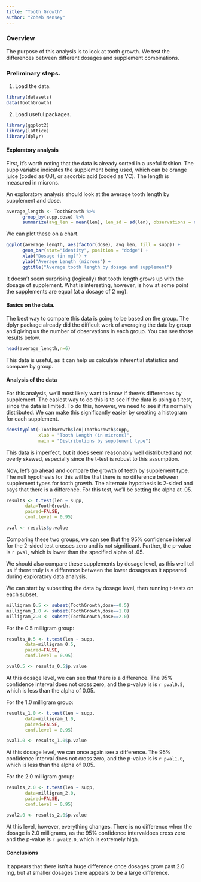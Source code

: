 ```yaml
---
title: "Tooth Growth"
author: "Zoheb Nensey"
---
```

### Overview
The purpose of this analysis is to look at tooth growth. We test the differences between different dosages and supplement combinations. 

### Preliminary steps. 
1) Load the data. 
```r
library(datasets)
data(ToothGrowth)
```
2) Load useful packages. 
```r
library(ggplot2)
library(lattice)
library(dplyr)
```

#### Exploratory analysis
First, it's worth noting that the data is already sorted in a useful fashion. The supp variable indicates the supplement being used, which can be orange juice (coded as OJ), or ascorbic acid (coded as VC). The length is measured in microns. 

An exploratory analysis should look at the average tooth length by supplement and dose.
```r
average_length <- ToothGrowth %>%
      group_by(supp,dose) %>%
      summarize(avg_len = mean(len), len_sd = sd(len), observations = n())
```
We can plot these on a chart. 
```r
ggplot(average_length, aes(factor(dose), avg_len, fill = supp)) +
      geom_bar(stat="identity", position = "dodge") +
      xlab("Dosage (in mg)") +
      ylab("Average Length (microns") + 
      ggtitle("Average tooth length by dosage and supplement")
```

It doesn't seem surprising (logically) that tooth length grows up with the dosage of supplement. What is interesting, however, is how at some point the supplements are equal (at a dosage of 2 mg).

#### Basics on the data.
The best way to compare this data is going to be based on the group. The dplyr package already did the difficult work of averaging the data by group and giving us the number of observations in each group. You can see those results below.

```r
head(average_length,n=6)
```

This data is useful, as it can help us calculate inferential statistics and compare by group.

#### Analysis of the data
For this analysis, we'll most likely want to know if there's differences by supplement. The easiest way to do this is to see if the data is using a t-test, since the data is limited. To do this, however, we need to see if it's normally distributed. We can make this significantly easier by creating a histogram for each supplement. 

```r
densityplot(~ToothGrowth$len|ToothGrowth$supp,
            xlab = "Tooth Length (in microns)",
            main = "Distributions by supplement type")
```

This data is imperfect, but it does seem reasonably well distributed and not overly skewed, especially since the t-test is robust to this assumption.

Now, let's go ahead and compare the growth of teeth by supplement type.
The null hypothesis for this will be that there is no difference between supplement types for tooth growth. The alternate hypothesis is 2-sided and says that there is a difference. For this test, we'll be setting the alpha at .05. 

```r
results <- t.test(len ~ supp, 
       data=ToothGrowth, 
       paired=FALSE,
       conf.level = 0.95)

pval <- results$p.value
```

Comparing these two groups, we can see that the 95% confidence interval for the 2-sided test crosses zero and is not significant. Further, the p-value is `r pval`, which is lower than the specified alpha of .05.

We should also compare these supplements by dosage level, as this well tell us if there truly is a difference between the lower dosages as it appeared during exploratory data analysis. 

We can start by subsetting the data by dosage level, then running t-tests on each subset.
```r
milligram_0.5 <- subset(ToothGrowth,dose==0.5)
milligram_1.0 <- subset(ToothGrowth,dose==1.0)
milligram_2.0 <- subset(ToothGrowth,dose==2.0)
```

For the 0.5 milligram group: 

```r
results_0.5 <- t.test(len ~ supp, 
       data=milligram_0.5, 
       paired=FALSE,
       conf.level = 0.95)

pval0.5 <- results_0.5$p.value
```

At this dosage level, we can see that there is a difference. The 95% confidence interval does not cross zero, and the p-value is is `r pval0.5`, which is less than the alpha of 0.05.

For the 1.0 milligram group: 

```r
results_1.0 <- t.test(len ~ supp, 
       data=milligram_1.0, 
       paired=FALSE,
       conf.level = 0.95)

pval1.0 <- results_1.0$p.value
```
At this dosage level, we can once again see a difference. The 95% confidence interval does not cross zero, and the p-value is is `r pval1.0`, which is less than the alpha of 0.05.

For the 2.0 milligram group: 

```r
results_2.0 <- t.test(len ~ supp, 
       data=milligram_2.0, 
       paired=FALSE,
       conf.level = 0.95)

pval2.0 <- results_2.0$p.value
```
At this level, however, everything changes. There is no difference when the dosage is 2.0 milligrams, as the 95% confidence intervaldoes cross zero and the p-value is `r pval2.0`, which is extremely high.

#### Conclusions 
It appears that there isn't a huge difference once dosages grow past 2.0 mg, but at smaller dosages there appears to be a large difference. 
